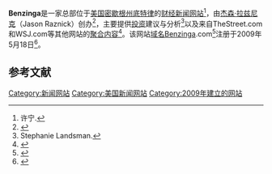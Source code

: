 {{Infobox website
| name             = Benzinga
| logo             = 
| founder          = 杰森·拉兹尼克
| url              = [http://wn.com/ benzinga.com]
| alexa            = 6,696 ({{as of|2020|07|05}})<ref>{{cite web| url=https://www.alexa.com/siteinfo/benzinga.com| title=Alexa Internet: Benzinga.com| publisher=[[Alexa_Internet|Alexa Internet]]| accessdate=2020-07-07| archive-date=2020-07-07| archive-url=https://web.archive.org/web/20200707170806/https://www.alexa.com/siteinfo/benzinga.com| dead-url=no}}</ref>
| type             = 
| owner            = 
| launch_date      = 2009年5月18日
| employees        = 
| location         = [[美国|美国]][[密歇根州|密歇根州]][[底特律|底特律]]<ref>Wayne Lam.{{cite web|url=https://www.forbes.com/sites/techonomy/2014/08/14/benzinga-the-detroit-based-online-investing-tool-for-average-joes/#5d1351cf4110|title=Benzinga: The Detroit-based Online Investing Tool for Average Joes|date=Aug 14, 2014|publisher=[[Forbes|Forbes]]|accessdate=2020-07-07|archive-date=2020-07-07|archive-url=https://web.archive.org/web/20200707140520/https://www.forbes.com/sites/techonomy/2014/08/14/benzinga-the-detroit-based-online-investing-tool-for-average-joes/#5d1351cf4110|dead-url=no}}</ref>
}}

'''Benzinga'''是一家总部位于[[美国|美国]][[密歇根州|密歇根州]][[底特律|底特律]]的[[财经新闻|财经新闻]][[网站|网站]]<ref>许宁.{{cite web|url=https://www.voachinese.com/a/us-china-semiconductor-industry-fragmentation/5461301.html|title=科技竞争的锁喉环节 美中追求芯片本土化或颠覆全球半导体产业链|date=2020年6月13日|publisher=[[美国之音|美国之音]]|accessdate=2020年7月7日|archive-date=2020年7月10日|archive-url=https://web.archive.org/web/20200710192859/https://www.voachinese.com/a/us-china-semiconductor-industry-fragmentation/5461301.html|dead-url=no}}</ref>，由[[杰森·拉兹尼克|杰森·拉兹尼克]]（Jason Raznick）创办<ref>{{cite web|url=https://www.cnbc.com/video/2017/05/12/burdened-by-student-debt-theres-an-app-for-that-.html|title=Burdened by student debt? There's an app for that...|date=May 12, 2017|website=[[CNBC|CNBC]]|accessdate=2020-07-07|archive-date=2020-07-07|archive-url=https://web.archive.org/web/20200707180057/https://www.cnbc.com/video/2017/05/12/burdened-by-student-debt-theres-an-app-for-that-.html|dead-url=no}}</ref>，主要提供[[投资|投资]]建议与分析<ref>Stephanie Landsman.{{cite web|url=https://www.cnbc.com/2014/07/19/look-whos-in-the-stock-market-now-millennials.html|title=Look who's in the stock market now: Millennials|date=2014-07-20|website=[[CNBC|CNBC]]|accessdate=2020-07-07|archive-date=2020-07-07|archive-url=https://web.archive.org/web/20200707164215/https://www.cnbc.com/2014/07/19/look-whos-in-the-stock-market-now-millennials.html|dead-url=no}}</ref>以及来自TheStreet.com和WSJ.com等其他网站的[[聚合内容|聚合内容]]<ref>{{cite web|url=https://tech.qq.com/a/20110527/000360.htm|title=Groupon创始人向财经网Benzinga投资150万美元_科技_腾讯网|date=2011-05-27|website=[[腾讯网|腾讯网]]|accessdate=2020年7月7日|archive-date=2020年7月7日|archive-url=https://web.archive.org/web/20200707142931/https://tech.qq.com/a/20110527/000360.htm|dead-url=no}}</ref>。该网站[[域名|域名]]Benzinga.com<ref name="Wilkinson2015">{{cite book|author=Amy Wilkinson|title=The Creator's Code: The Six Essential Skills of Extraordinary Entrepreneurs|url=https://books.google.com/books?id=DcwNBAAAQBAJ&pg=PA214|date=17 February 2015|publisher=Simon and Schuster|isbn=978-1-4516-6609-0|pages=214–}}</ref>注册于2009年5月18日<ref>{{cite web|url=https://whois.domaintools.com/benzinga.com|title=Whois Record for Benzinga.com|accessdate=2020-07-06|publisher=[[WHOIS|WHOIS]]|archive-date=2020-07-09|archive-url=https://web.archive.org/web/20200709111342/https://whois.domaintools.com/benzinga.com|dead-url=no}}</ref>。
==参考文献==
{{Reflist}}

[[Category:新闻网站|Category:新闻网站]]
[[Category:美国新闻网站|Category:美国新闻网站]]
[[Category:2009年建立的网站|Category:2009年建立的网站]]